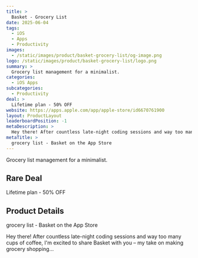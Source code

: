 ```yaml
---
title: >
  Basket - Grocery List
date: 2025-06-04
tags:
  - iOS
  - Apps
  - Productivity
images:
  - /static/images/product/basket-grocery-list/og-image.png
logo: /static/images/product/basket-grocery-list/logo.png
summary: >
  Grocery list management for a minimalist.
categories:
  - iOS Apps
subcategories:
  - Productivity
deal: >
  Lifetime plan - 50% OFF
website: https://apps.apple.com/app/apple-store/id6670761900
layout: ProductLayout
leaderboardPosition: -1
metaDescription: >
  Hey there! After countless late-night coding sessions and way too many cups of coffee, I'm excited to share Basket with you – my take on making grocery shopping…
metaTitle: >
  ‎grocery list - Basket on the App Store
---
```

Grocery list management for a minimalist.

## Rare Deal

Lifetime plan - 50% OFF

## Product Details

‎grocery list - Basket on the App Store

Hey there! After countless late-night coding sessions and way too many cups of coffee, I'm excited to share Basket with you – my take on making grocery shopping…
